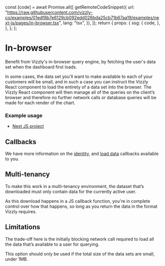 
  const [code] = await Promise.all([
    getRemoteCodeSnippet({
      url: "https://raw.githubusercontent.com/vizzly-co/examples/01edf8b7e6129cb092edd026bda25cb71b67aa19/examples/next-js/pages/in-browser.tsx",
      lang: "tsx",
    }),
  ]);
  return {
    props: {
      ssg: {
        code,
      },
    },
  };
};

# In-browser

Benefit from Vizzly's in-browser query engine, by fetching the user's data set when the dashboard first loads.

In some cases, the data set you'll want to make available to each of your customers will be small, and in such a case you can instruct the Vizzly React component to load the entirety of a data set into the browser. The Vizzly React component will then manage all of the queries on the client’s browser and therefore no further network calls or database queries will be made for each render of the chart.

### Example usage

- [Next JS project](https://github.com/vizzly-co/examples/blob/01edf8b7e6129cb092edd026bda25cb71b67aa19/examples/next-js/pages/in-browser.tsx)

<RemoteCodeBlock />

## Callbacks

We have more information on the [identity](/callbacks/identity), and [load data](/callbacks/loadDataCallback) callbacks available to you.

## Multi-tenancy

To make this work in a multi-tenancy environment, the dataset that’s downloaded must only contain data for the currently active user.

As this download happens in a JS callback function, you're in complete control over how that happens, so long as you return the data in the format Vizzly requires.

## Limitations

The trade-off here is the initially blocking network call required to load all the data that’s available to a user for querying.

This option should only be used if the total size of the data sets are small, under 1MB.
